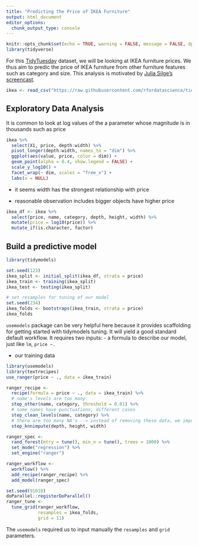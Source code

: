 ```yaml
---
title: "Predicting the Price of IKEA Furniture"
output: html_document
editor_options: 
  chunk_output_type: console
---
```


```r
knitr::opts_chunk$set(echo = TRUE, warning = FALSE, message = FALSE, dpi = 180)
library(tidyverse)
```

For this [TidyTuesday](https://github.com/rfordatascience/tidytuesday) dataset, we will be looking at IKEA furniture prices. We thus aim to predic the price of IKEA furniture from other furniture features such as category and size. This analysis is motivated by [Julia Silge's screencast](https://juliasilge.com/blog/ikea-prices/).

```r
ikea <- read_csv("https://raw.githubusercontent.com/rfordatascience/tidytuesday/master/data/2020/2020-11-03/ikea.csv")
```

## Exploratory Data Analysis
It is common to look at log values of the a parameter whose magnitude is in thousands such as price
```r
ikea %>% 
  select(X1, price, depth:width) %>% 
  pivot_longer(depth:width, names_to = "dim") %>% 
  ggplot(aes(value, price, color = dim)) + 
  geom_point(alpha = 0.4, show.legend = FALSE) +
  scale_y_log10() +
  facet_wrap(~ dim, scales = "free_x") +
  labs(x = NULL)
```
- it seems width has the strongest relationship with price

- reasonable observation includes bigger objects have higher price

```r
ikea_df <- ikea %>% 
  select(price, name, category, depth, height, width) %>% 
  mutate(price = log10(price)) %>% 
  mutate_if(is.character, factor)
```

## Build a predictive model

```r
library(tidymodels)

set.seed(123)
ikea_split <- initial_split(ikea_df, strata = price)
ikea_train <- training(ikea_split)
ikea_test <- testing(ikea_split)

# set resamples for tuning of our model
set.seed(234)
ikea_folds <- bootstraps(ikea_train, strata = price)
ikea_folds
```

`usemodels` package can be very helpful here because it provides scaffolding for getting started with tidymodels tuning. It will yield a good standard default workflow. It requires two inputs:
- a formula to describe our model, just like `lm`, `price ~.`

- our training data

```r
library(usemodels)
library(textrecipes)
use_ranger(price ~ ., data = ikea_train)

ranger_recipe <- 
  recipe(formula = price ~ ., data = ikea_train) %>% 
  # name's levels are too many
  step_other(name, category, threshold = 0.01) %>% 
  # some names have punctuations, different cases
  step_clean_levels(name, category) %>% 
  # there are too many NA's --> instead of removing these data, we impute
  step_knnimpute(depth, height, width)

ranger_spec <- 
  rand_forest(mtry = tune(), min_n = tune(), trees = 1000) %>% 
  set_mode("regression") %>% 
  set_engine("ranger") 

ranger_workflow <- 
  workflow() %>% 
  add_recipe(ranger_recipe) %>% 
  add_model(ranger_spec) 

set.seed(91010)
doParallel::registerDoParallel()
ranger_tune <-
  tune_grid(ranger_workflow, 
            resamples = ikea_folds,
            grid = 11)
```
The `usemodels` required us to input manually the `resamples` and `grid` parameters.
